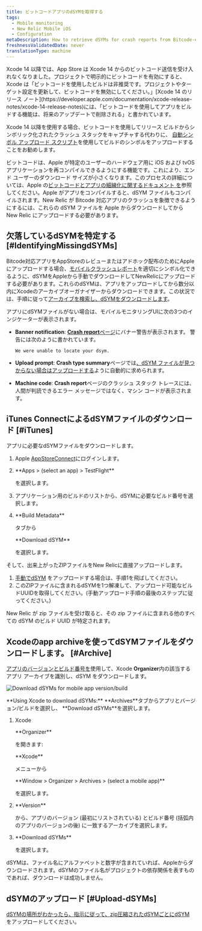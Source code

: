 ```yaml
---
title: ビットコードアプリのdSYMを取得する
tags:
  - Mobile monitoring
  - New Relic Mobile iOS
  - Configuration
metaDescription: How to retrieve dSYMs for crash reports from Bitcode-enabled iOS apps that are monitored with the New Relic agent.
freshnessValidatedDate: never
translationType: machine
---
```


<Callout variant="important">
  Xcode 14 以降では、App Store は Xcode 14 からのビットコード送信を受け入れなくなりました。プロジェクトで明示的にビットコードを有効にすると、Xcode は「ビットコードを使用したビルドは非推奨です。プロジェクトやターゲット設定を更新して、ビットコードを無効にしてください。」[Xcode 14 のリリース ノート](https://developer.apple.com/documentation/xcode-release-notes/xcode-14-release-notes)には、「ビットコードを使用してアプリをビルドする機能は、将来のアップデートで削除される」と書かれています。

  Xcode 14 以降を使用する場合、ビットコードを使用してリリース ビルドからシンボリック化されたクラッシュ スタックをキャプチャする代わりに、 [自動シンボル アップロード スクリプト](/docs/mobile-monitoring/new-relic-mobile-ios/installation/spm-installation#configure-using-swift-package-manager)を使用してビルドのシンボルをアップロードすることをお勧めします。
</Callout>

ビットコードは、Apple が特定のユーザーのハードウェア用に iOS および tvOS アプリケーションを再コンパイルできるようにする機能です。これにより、エンド ユーザーのダウンロード サイズが小さくなります。このプロセスの詳細については、Apple の[ビットコードとアプリの細線化に関するドキュメント を](https://developer.apple.com/library/watchos/documentation/IDEs/Conceptual/AppDistributionGuide/AppThinning/AppThinning.html)参照してください。Apple がアプリをコンパイルすると、dSYM ファイルもコンパイルされます。New Relic が Bitcode 対応アプリのクラッシュを象徴できるようにするには、これらの dSYM ファイルを Apple からダウンロードしてから New Relic にアップロードする必要があります。

## 欠落しているdSYMを特定する [#IdentifyingMissingdSYMs]

Bitcode対応アプリをAppStoreのレビューまたはアドホック配布のためにAppleにアップロードする場合、[モバイルクラッシュレポート](/docs/mobile-monitoring/new-relic-mobile/getting-started/ios-agent-crash-reporting)を適切にシンボル化できるように、dSYMをAppleから手動でダウンロードしてNewRelicにアップロードする必要があります。これらのdSYMは、アプリをアップロードしてから数分以内にXcodeのアーカイブオーガナイザーからダウンロードできます。この状況では、手順に従って[アーカイブを検索し、dSYMをダウンロードします](#Archive)。

アプリにdSYMファイルがない場合は、モバイルモニタリングUIに次の3つのインジケーターが表示されます。

* <DNT>**Banner notification**</DNT>: [<DNT>**Crash report**</DNT>ページ](/docs/mobile-monitoring/mobile-monitoring-ui/crashes/mobile-apps-crash-report-dashboard)にバナー警告が表示されます。 警告には次のように書かれています。

  ```
  We were unable to locate your dsym.
  ```

* <DNT>**Upload prompt**</DNT>: <DNT>**Crash type summary**</DNT>ページでは[、dSYM ファイルが見つからない場合はアップロードする](/docs/mobile-monitoring/new-relic-mobile-ios/install-configure/upload-dsyms-bitcode-apps#mobile-ui)ように自動的に求められます。

* <DNT>**Machine code**</DNT>: <DNT>**Crash report**</DNT>ページのクラッシュ スタック トレースには、人間が判読できるエラー メッセージではなく、マシン コードが表示されます。

## iTunes ConnectによるdSYMファイルのダウンロード [#iTunes]

アプリに必要なdSYMファイルをダウンロードします。

1. Apple [AppStoreConnect](https://appstoreconnect.apple.com/login)にログインします。

2. <DNT>
     **Apps > (select an app) > TestFlight**
   </DNT>

   を選択します。

3. アプリケーション用のビルドのリストから、dSYMに必要なビルド番号を選択します。

4. <DNT>
     **Build Metadata**
   </DNT>

   タブから

   <DNT>
     **Download dSYM**
   </DNT>

   を選択します。

そして、出来上がったZIPファイルをNew Relicに直接アップロードします。

1. [手動でdSYM](/docs/mobile-monitoring/new-relic-mobile-ios/install-configure/upload-dsyms-bitcode-apps#manual-dsym) をアップロードする場合は、手順1を飛ばしてください。
2. このZIPファイルに含まれるdSYMを1つ解凍して、アップロード可能なビルドUUIDを取得してください。(手動アップロード手順の最後のステップに従ってください。)

New Relic が zip ファイルを受け取ると、その zip ファイルに含まれる他のすべての dSYM のビルド UUID が特定されます。

## Xcodeのapp archiveを使ってdSYMファイルをダウンロードします。 [#Archive]

[アプリのバージョンとビルド番号を](#identifyingAppVersion)使用して、Xcode <DNT>**Organizer**</DNT>内の該当するアプリ アーカイブを識別し、dSYM をダウンロードします。

<img
  title="Download dSYMs for mobile app version/build"
  alt="Download dSYMs for mobile app version/build"
  src="/images/mobile_screenshot-full_download-dsym-file.webp"
/>

<figcaption>
  <DNT>**Using Xcode to download dSYMs:**</DNT> <DNT>**Archives**</DNT>タブからアプリとバージョン/ビルドを選択し、 <DNT>**Download dSYMs**</DNT>を選択します。
</figcaption>

1. Xcode

   <DNT>
     **Organizer**
   </DNT>

   を開きます:

   <DNT>
     **Xcode**
   </DNT>

   メニューから

   <DNT>
     **Window > Organizer > Archives > (select a mobile app)**
   </DNT>

   を選択します。

2. <DNT>
     **Version**
   </DNT>

   から、アプリのバージョン (最初にリストされている) とビルド番号 (括弧内のアプリのバージョンの後) に一致するアーカイブを選択します。

3. <DNT>
     **Download dSYMs**
   </DNT>

   を選択します。

dSYMは、ファイル名にアルファベットと数字が含まれていれば、Appleからダウンロードされます。dSYMのファイル名がプロジェクトの依存関係を表すものであれば、ダウンロードは成功しません。

## dSYMのアップロード [#Upload-dSYMs]

[dSYMの場所がわかったら、指示に従って、zip圧縮されたdSYMごとにdSYM](/docs/mobile-monitoring/new-relic-mobile-ios/install-configure/upload-dsyms-bitcode-apps) をアップロードしてください。
